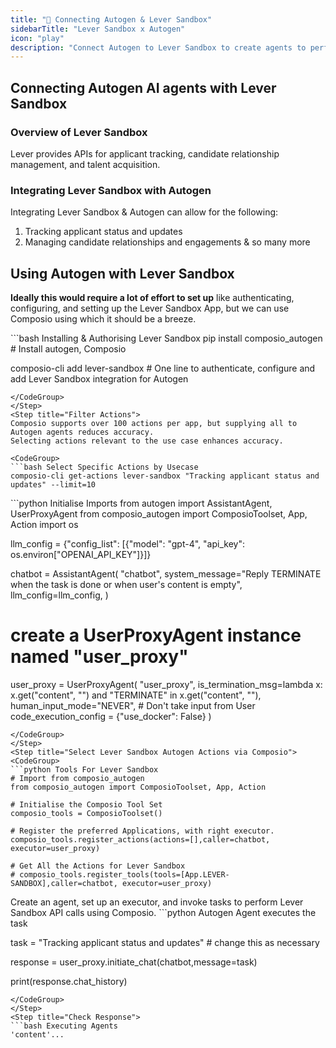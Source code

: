 ```yaml
---
title: "🚀 Connecting Autogen & Lever Sandbox"
sidebarTitle: "Lever Sandbox x Autogen"
icon: "play"
description: "Connect Autogen to Lever Sandbox to create agents to perform tasks using natural language"
---
```


## Connecting Autogen AI agents with Lever Sandbox

### Overview of Lever Sandbox

Lever provides APIs for applicant tracking, candidate relationship management, and talent acquisition.

### Integrating Lever Sandbox with Autogen

Integrating Lever Sandbox & Autogen can allow for the following:

1. Tracking applicant status and updates
2. Managing candidate relationships and engagements
& so many more

## Using Autogen with Lever Sandbox

<Steps>
<Step title="Setting Up the Environment">

**Ideally this would require a lot of effort to set up** like authenticating, configuring, and setting up the Lever Sandbox App, but we can use Composio using which it should be a breeze.

<CodeGroup>
```bash Installing & Authorising Lever Sandbox
pip install composio_autogen # Install autogen, Composio 

composio-cli add lever-sandbox # One line to authenticate, configure and add Lever Sandbox integration for Autogen
```
</CodeGroup>
</Step>
<Step title="Filter Actions">
Composio supports over 100 actions per app, but supplying all to Autogen agents reduces accuracy.
Selecting actions relevant to the use case enhances accuracy.

<CodeGroup>
```bash Select Specific Actions by Usecase
composio-cli get-actions lever-sandbox "Tracking applicant status and updates" --limit=10
```
</CodeGroup>

</Step>
<Step title="Import Base Packages">

<CodeGroup>
```python Initialise Imports
from autogen import AssistantAgent, UserProxyAgent
from composio_autogen import ComposioToolset, App, Action
import os

llm_config = {"config_list": [{"model": "gpt-4", "api_key": os.environ["OPENAI_API_KEY"]}]}

chatbot = AssistantAgent(
    "chatbot",
    system_message="Reply TERMINATE when the task is done or when user's content is empty",
    llm_config=llm_config,
)

# create a UserProxyAgent instance named "user_proxy"
user_proxy = UserProxyAgent(
    "user_proxy",
    is_termination_msg=lambda x: x.get("content", "") and "TERMINATE" in x.get("content", ""),
    human_input_mode="NEVER", # Don't take input from User
    code_execution_config = {"use_docker": False}
)
```
</CodeGroup>
</Step>
<Step title="Select Lever Sandbox Autogen Actions via Composio">
<CodeGroup>
```python Tools For Lever Sandbox
# Import from composio_autogen
from composio_autogen import ComposioToolset, App, Action

# Initialise the Composio Tool Set
composio_tools = ComposioToolset()

# Register the preferred Applications, with right executor. 
composio_tools.register_actions(actions=[],caller=chatbot, executor=user_proxy)

# Get All the Actions for Lever Sandbox
# composio_tools.register_tools(tools=[App.LEVER-SANDBOX],caller=chatbot, executor=user_proxy) 
```
</CodeGroup>
</Step>
<Step title="Execute the Agent">
Create an agent, set up an executor, and invoke tasks to perform Lever Sandbox API calls using Composio. 
<CodeGroup>
```python Autogen Agent executes the task

task = "Tracking applicant status and updates" # change this as necessary

response = user_proxy.initiate_chat(chatbot,message=task)

print(response.chat_history)
```
</CodeGroup>
</Step>
<Step title="Check Response">
```bash Executing Agents
'content'...
```
</Step>
</Steps>
